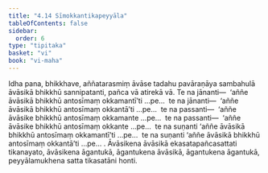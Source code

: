 ```yaml
---
title: "4.14 Sīmokkantikapeyyāla"
tableOfContents: false
sidebar:
  order: 6
type: "tipitaka"
basket: "vi"
book: "vi-maha"
---
```



<DynamicBreadcrumb />

<Division number="227" book="vi-maha">

<Paragraph number="1047" book="vi-maha">
Idha pana, bhikkhave, aññatarasmiṃ āvāse tadahu pavāraṇāya sambahulā āvāsikā bhikkhū sannipatanti, pañca vā atirekā vā. Te na jānanti—  ‘aññe āvāsikā bhikkhū antosīmaṃ okkamantī’ti …pe…  te na jānanti—  ‘aññe āvāsikā bhikkhū antosīmaṃ okkantā’ti …pe…  te na passanti—  ‘aññe āvāsike bhikkhū antosīmaṃ okkamante …pe…  te na passanti—  ‘aññe āvāsike bhikkhū antosīmaṃ okkante …pe…  te na suṇanti ‘aññe āvāsikā bhikkhū antosīmaṃ okkamantī’ti …pe…  te na suṇanti ‘aññe āvāsikā bhikkhū antosīmaṃ okkantā’ti …pe… .
</Paragraph>

<Paragraph number="1048" book="vi-maha">
Āvāsikena āvāsikā ekasatapañcasattati tikanayato, āvāsikena āgantukā, āgantukena āvāsikā, āgantukena āgantukā, peyyālamukhena satta tikasatāni honti.
</Paragraph>
</Division>